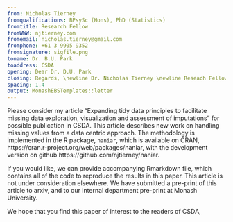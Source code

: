 ```yaml
---
from: Nicholas Tierney
fromqualifications: BPsySc (Hons), PhD (Statistics)
fromtitle: Research Fellow
fromWWW: njtierney.com
fromemail: nicholas.tierney@gmail.com
fromphone: +61 3 9905 9352
fromsignature: sigfile.png
toname: Dr. B.U. Park
toaddress: CSDA
opening: Dear Dr. D.U. Park
closing: Regards, \newline Dr. Nicholas Tierney \newline Reseach Fellow
spacing: 1.4
output: MonashEBSTemplates::letter
---
```


Please consider my article "Expanding tidy data principles to facilitate missing data exploration, visualization and assessment of imputations" for possible publication in CSDA. This article describes new work on handling missing values from a data centric approach. The methodology is implemented in the R package, `naniar`, which is available on CRAN, https://cran.r-project.org/web/packages/naniar, with the development version on github https://github.com/njtierney/naniar.

If you would like, we can provide accompanying Rmarkdown file, which contains all of the code to reproduce the results in this paper. This article is not under consideration elsewhere. We have submitted a pre-print of this article to arxiv, and to our internal department pre-print at Monash University.

We hope that you find this paper of interest to the readers of CSDA,
